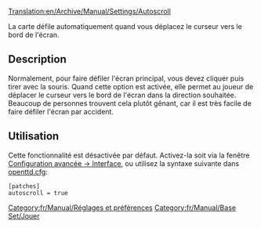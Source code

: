 [[Translation:en/Archive/Manual/Settings/Autoscroll]]


La carte défile automatiquement quand vous déplacez le curseur vers le bord de l'écran.

== Description ==
Normalement, pour faire défiler l'écran principal, vous devez cliquer puis tirer avec la souris. Quand cette option est activée, elle permet au joueur de déplacer le curseur vers le bord de l'écran dans la direction souhaitée. Beaucoup de personnes trouvent cela plutôt gênant, car il est très facile de faire défiler l'écran par accident.

== Utilisation ==
Cette fonctionnalité est désactivée par défaut. Activez-la soit via la fenêtre [[fr/Archive/Manual/Settings/Options avancées/Interface#defiler-la-vue-horizontalement-avec-le-pointeur|Configuration avancée -> Interface]], ou utilisez la syntaxe suivante dans [[fr/Archive/Manual/Settings/Openttd.cfg|openttd.cfg]]:
<pre>[patches]
autoscroll = true</pre>

[[Category:fr/Manual/Réglages et préférences]][[Category:fr/Manual/Base Set/Jouer]]